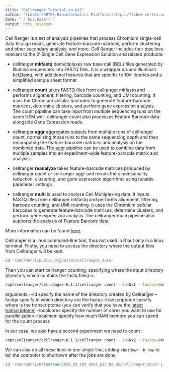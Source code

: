 ```yaml
---
title: "Cellranger Tutorial on p12"
author: "[LabEx CORTEX Bioinformatics Platform](https://labex-cortex.universite-lyon.fr/) - Lyon 1 University - vignette produced by Emeric Texeraud"
date: "`r Sys.Date()`"
output: html_notebook
---
```



Cell Ranger is a set of analysis pipelines that process Chromium single-cell data to align reads, generate feature-barcode matrices, perform clustering and other secondary analysis, and more. Cell Ranger includes four pipelines relevant to the 3' Single Cell Gene Expression Solution and related products:

- cellranger **mkfastq** demultiplexes raw base call (BCL) files generated by Illumina sequencers into FASTQ files. It is a wrapper around Illumina's bcl2fastq, with additional features that are specific to 10x libraries and a simplified sample sheet format.

- cellranger **count** takes FASTQ files from cellranger mkfastq and performs alignment, filtering, barcode counting, and UMI counting. It uses the Chromium cellular barcodes to generate feature-barcode matrices, determine clusters, and perform gene expression analysis. The count pipeline can take input from multiple sequencing runs on the same GEM well. cellranger count also processes Feature Barcode data alongside Gene Expression reads.

- cellranger **aggr** aggregates outputs from multiple runs of cellranger count, normalizing those runs to the same sequencing depth and then recomputing the feature-barcode matrices and analysis on the combined data. The aggr pipeline can be used to combine data from multiple samples into an experiment-wide feature-barcode matrix and analysis.

- cellranger **reanalyze** takes feature-barcode matrices produced by cellranger count or cellranger aggr and reruns the dimensionality reduction, clustering, and gene expression algorithms using tunable parameter settings.

- cellranger **multi** is used to analyze Cell Multiplexing data. It inputs FASTQ files from cellranger mkfastq and performs alignment, filtering, barcode counting, and UMI counting. It uses the Chromium cellular barcodes to generate feature-barcode matrices, determine clusters, and perform gene expression analysis. The cellranger multi pipeline also supports the analysis of Feature Barcode data.


More information can be found [here](https://support.10xgenomics.com/single-cell-gene-expression/software/pipelines/latest/what-is-cell-ranger).

Cellranger is a linux command-line tool, thus not used in R but only in a linux terminal.
Firstly, you need to access the directory where the output files from Cellranger will be kept. 
```bash
cd '/mnt/Data1/public_vignettes/cellranger_data'
```

Then you can start cellranger counting, specifying where the input directory (directory which contains the fastq files) is.
```bash
/opt/cellranger/cellranger-6.1.1/cellranger count --id=Nx1 --fastqs=/mnt/Data2/fastq/pilot --transcriptome=/opt/cellranger/transcriptome/refdata-gex-mm10-2020-A --localcores=32 --localmem=48
```

arguments : 
--id specify the name of the directory created by Cellranger
--fastqs specify in which directory are the fastqs
--transcriptome specify where is the transcriptome (you can verify that you have the [latest transcriptome](https://support.10xgenomics.com/single-cell-gene-expression/software/downloads/latest))
--localcores specify the number of cores you want to use for parallelization
--localmem specify how much RAM memory you can spend for the count process 

In our case, we also have a second experiment we need to count : 
```bash
/opt/cellranger/cellranger-6.1.1/cellranger count --id=Nx2 --fastqs=/mnt/Data2/fastq/Nx --transcriptome=/opt/cellranger/transcriptome/refdata-gex-mm10-2020-A --localcores=32 --localmem=48
```

We can also do all these lines in one single line, adding `shutdown -h now` to tell the computer to shutdown after the jobs are done.

```bash
cd '/mnt/Data1/Raineteau/2020_03_10X_dSVZ_p12_Nx_Hx/cellranger_count'; /opt/cellranger/cellranger-6.1.1/cellranger count --id=Nx1_v6 --fastqs=/mnt/Data2/Raineteau/2020_03_10X_dSVZ_p12_Nx_Hx/pilot --transcriptome=/opt/cellranger/transcriptome/refdata-gex-mm10-2020-A --localcores=32 --localmem=48; /opt/cellranger/cellranger-6.1.1/cellranger count --id=Nx2_v6 --fastqs=/mnt/Data2/Raineteau/2020_03_10X_dSVZ_p12_Nx_Hx/Nx --transcriptome=/opt/cellranger/transcriptome/refdata-gex-mm10-2020-A --localcores=32 --localmem=48; shutdown -h now
```
